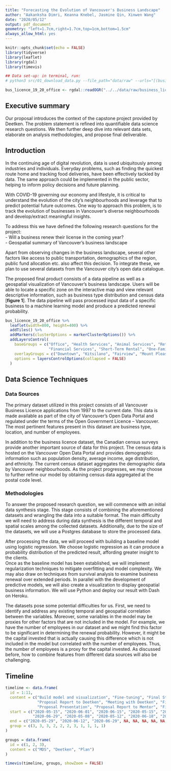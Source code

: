 ```yaml
---
title: "Forecasting the Evolution of Vancouver's Business Landscape"
author: "Aakanksha Dimri, Keanna Knebel, Jasmine Qin, Xinwen Wang"
date: "2020/05/12"
output: pdf_document
geometry: "left=1.7cm,right=1.7cm,top=1cm,bottom=1.5cm"
always_allow_html: yes
---
```


```r
knitr::opts_chunk$set(echo = FALSE)
library(tidyverse)
library(leaflet)
library(rgdal)
library(timevis)

## Data set-up: in terminal, run:
# python3 src/01_download_data.py --file_path="data/raw" --urls="[(business_licence_pres.geojson, https://opendata.vancouver.ca/explore/dataset/business-licences/download/?format=geojson&disjunctive.status=true&disjunctive.businesssubtype=true&refine.folderyear=19&refine.businesstype=Office&timezone=America/Los_Angeles&lang=en)]"

bus_licence_19_20_office <- rgdal::readOGR("../../data/raw/business_licence_pres.geojson")
```

## Executive summary

Our proposal introduces the context of the capstone project provided by Deetken. The problem statement is refined into quantifiable data science research questions. We then further deep dive into relevant data sets, elaborate on analysis methodologies, and propose final deliverable.

## Introduction

In the continuing age of digital revolution, data is used ubiquitously among industries and individuals. Everyday problems, such as finding the quickest route home and tracking food deliveries, have been effectively tackled by data. The same approach could be implemented in the public sector, helping to inform policy decisions and future planning. 

With COVID-19 governing our economy and lifestyle, it is critical to understand the evolution of the city’s neighbourhoods and leverage that to predict potential future outcomes. One way to approach this problem, is to track the evolution of businesses in Vancouver’s diverse neighbourhoods and develop/extract meaningful insights. 

To address this we have defined the following research questions for the project:  
- Will a business renew their license in the coming year?  
- Geospatial summary of Vancouver's business landscape

Apart from observing changes in the business landscape, several other factors like access to public transportation, demographics of the region, public fund allocation etc. also affect this decision. To integrate these, we plan to use several datasets from the Vancouver city’s open data catalogue.

The proposed final product consists of a data pipeline as well as a geospatial visualization of Vancouver's business landscape. Users will be able to locate a specific zone on the interactive map and view relevant descriptive information, such as business type distribution and census data [**figure 1**]. The data pipeline will pass processed input data of a specific business to a machine learning model and produce a predicted renewal probability.

```r
bus_licence_19_20_office %>%
  leaflet(width=800, height=400) %>%
  addTiles() %>%
  addMarkers(clusterOptions = markerClusterOptions()) %>%
  addLayersControl(
    baseGroups = c("Office", "Health Services", "Animal Services", "Retail Dealer", "Computer Services",
                   "Financial Services", "Short-Term Rental", "One-Family Dwelling"),
    overlayGroups = c("Downtown", "Kitsilano", "Fairview", "Mount Pleasant", "West End", "Oakridge"),
    options = layersControlOptions(collapsed = FALSE)
  )
```


## Data Science Techniques

### Data Sources

The primary dataset utilized in this project consists of all Vancouver Business Licence applications from 1997 to the current date. This data is made available as part of the city of Vancouver’s Open Data Portal and regulated under the terms of the Open Government Licence – Vancouver. The most pertinent features present in this dataset are business type, location, and number of employees.

In addition to the business licence dataset, the Canadian census surveys provide another important source of data for this project. The census data is hosted on the Vancouver Open Data Portal and provides demographic information such as population density, average income, age distribution, and ethnicity. The current census dataset aggregates the demographic data by Vancouver neighbourhoods. As the project progresses, we may choose to further refine our model by obtaining census data aggregated at the postal code level.

### Methodologies

To answer the proposed research question, we will commence with an initial data synthesis stage. This stage consists of combining the aforementioned datasets and wrangling the data into a suitable format. The main difficulty we will need to address during data synthesis is the different temporal and spatial scales among the collected datasets. Additionally, due to the size of the datasets, we will use a Postgres database to store the processed data.  
    
After processing the data, we will proceed with building a baseline model using logistic regression. We choose logistic regression as it can produce a probability distribution of the predicted result, affording greater insight to the clients.  
Once as the baseline model has been established, we will implement regularization techniques to mitigate overfitting and model complexity. We may also draw on techniques from survival analysis to examine business renewal over extended periods.  In parallel with the development of predictive models, we will also create a visualization to display geospatial business information. We will use Python and deploy our result with Dash on Heroku.
    
The datasets pose some potential difficulties for us. First, we need to identify and address any existing temporal and geospatial correlation between the variables. Moreover, some variables in the model may be proxies for other factors that are not included in the model. For example, we have the number of employees in our dataset and we might find this factor to be significant in determining the renewal probability. However, it might be the capital invested that is actually causing this difference which is not included in the model but correlated with the number of employees. Thus, the number of employees is a proxy for the capital invested.  As discussed before, how to combine features from different data sources will also be challenging.


## Timeline

```r
timeline <- data.frame(
  id = 1:11,
  content = c("Build model and visualization", "Fine-tuning", "Final Stage",
              "Proposal Report to Deetken", "Meeting with Deetken", "Final Report and Product to Deetken",
              "Proposal Presentation", "Proposal Report to Mentor", "Final Presentation", "Final Report and Product to Mentor", "Teamwork Reflection"),
  start = c("2020-05-15", "2020-06-01", "2020-06-15", "2020-05-15", "2020-05-20", 
            "2020-06-29", "2020-05-08", "2020-05-12", "2020-06-18", "2020-06-23", "2020-06-30"),
  end = c("2020-05-29", "2020-06-12", "2020-06-29", NA, NA, NA, NA, NA, NA, NA, NA),
  group = c(3, 3, 3, 2, 2, 2, 3, 1, 1, 1, 1)
)

groups = data.frame(
  id = c(1, 2, 3),
  content = c("MDS", "Deetken", "Plan")
)

timevis(timeline, groups, showZoom = FALSE)

```
